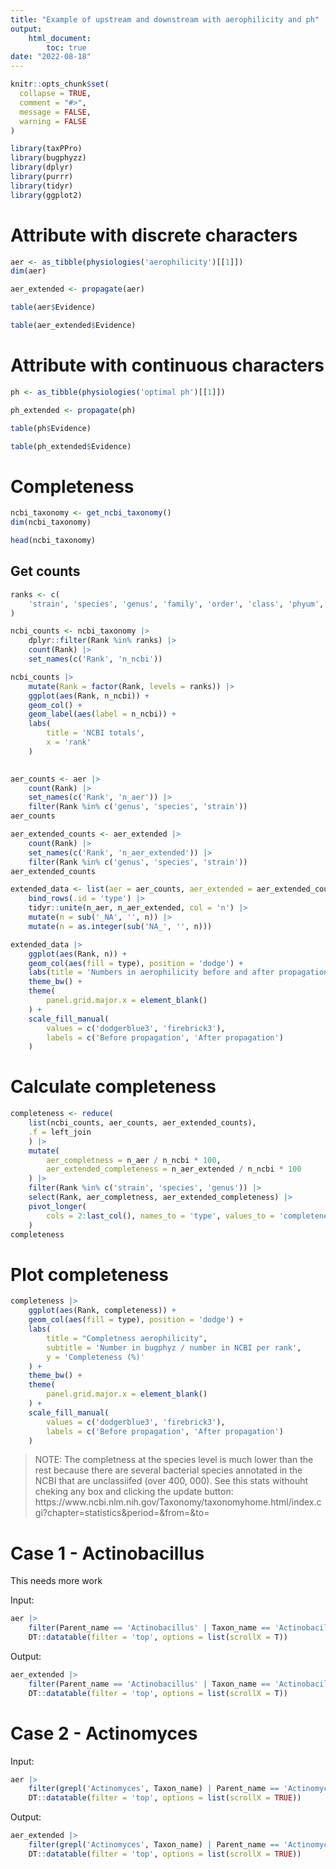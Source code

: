 ```yaml
---
title: "Example of upstream and downstream with aerophilicity and ph"
output: 
    html_document:
        toc: true
date: "2022-08-18"
---
```


```r
knitr::opts_chunk$set(
  collapse = TRUE,
  comment = "#>",
  message = FALSE,
  warning = FALSE
)
```

```r
library(taxPPro)
library(bugphyzz)
library(dplyr)
library(purrr)
library(tidyr)
library(ggplot2)
```

# Attribute with discrete characters

```r
aer <- as_tibble(physiologies('aerophilicity')[[1]])
dim(aer)
```


```r
aer_extended <- propagate(aer)
```


```r
table(aer$Evidence)
```


```r
table(aer_extended$Evidence)
```


# Attribute with continuous characters

```r
ph <- as_tibble(physiologies('optimal ph')[[1]])
```

```r
ph_extended <- propagate(ph)
```


```r
table(ph$Evidence)
```

```r
table(ph_extended$Evidence)
```

# Completeness

```r
ncbi_taxonomy <- get_ncbi_taxonomy()
dim(ncbi_taxonomy)
```

```r
head(ncbi_taxonomy)
```

## Get counts

```r
ranks <- c(
    'strain', 'species', 'genus', 'family', 'order', 'class', 'phyum', 'kingdom'
)

ncbi_counts <- ncbi_taxonomy |> 
    dplyr::filter(Rank %in% ranks) |> 
    count(Rank) |> 
    set_names(c('Rank', 'n_ncbi'))

ncbi_counts |> 
    mutate(Rank = factor(Rank, levels = ranks)) |> 
    ggplot(aes(Rank, n_ncbi)) +
    geom_col() +
    geom_label(aes(label = n_ncbi)) +
    labs(
        title = 'NCBI totals',
        x = 'rank'
    )
    
```


```r
aer_counts <- aer |> 
    count(Rank) |> 
    set_names(c('Rank', 'n_aer')) |> 
    filter(Rank %in% c('genus', 'species', 'strain'))
aer_counts
```

```r
aer_extended_counts <- aer_extended |> 
    count(Rank) |> 
    set_names(c('Rank', 'n_aer_extended')) |> 
    filter(Rank %in% c('genus', 'species', 'strain'))
aer_extended_counts 
```


```r
extended_data <- list(aer = aer_counts, aer_extended = aer_extended_counts) |> 
    bind_rows(.id = 'type') |> 
    tidyr::unite(n_aer, n_aer_extended, col = 'n') |> 
    mutate(n = sub('_NA', '', n)) |> 
    mutate(n = as.integer(sub('NA_', '', n)))
```

```r
extended_data |> 
    ggplot(aes(Rank, n)) + 
    geom_col(aes(fill = type), position = 'dodge') +
    labs(title = 'Numbers in aerophilicity before and after propagation.') +
    theme_bw() +
    theme(
        panel.grid.major.x = element_blank()
    ) +
    scale_fill_manual(
        values = c('dodgerblue3', 'firebrick3'),
        labels = c('Before propagation', 'After propagation')
    )
```


# Calculate completeness

```r
completeness <- reduce(
    list(ncbi_counts, aer_counts, aer_extended_counts),
    .f = left_join
    ) |> 
    mutate(
        aer_completness = n_aer / n_ncbi * 100,
        aer_extended_completeness = n_aer_extended / n_ncbi * 100
    ) |> 
    filter(Rank %in% c('strain', 'species', 'genus')) |> 
    select(Rank, aer_completness, aer_extended_completeness) |> 
    pivot_longer(
        cols = 2:last_col(), names_to = 'type', values_to = 'completeness'
    )
completeness
```

# Plot completeness

```r
completeness |> 
    ggplot(aes(Rank, completeness)) + 
    geom_col(aes(fill = type), position = 'dodge') +
    labs(
        title = "Completness aerophilicity",
        subtitle = 'Number in bugphyz / number in NCBI per rank',
        y = 'Completeness (%)'
    ) +
    theme_bw() +
    theme(
        panel.grid.major.x = element_blank()
    ) +
    scale_fill_manual(
        values = c('dodgerblue3', 'firebrick3'),
        labels = c('Before propagation', 'After propagation')
    )
```


>NOTE: The completness at the species level is much lower than the rest
because there are several bacterial species annotated in the NCBI that
are unclassiifed (over 400, 000). See this stats withouht cheking any box and 
clicking the update button: https://www.ncbi.nlm.nih.gov/Taxonomy/taxonomyhome.html/index.cgi?chapter=statistics&period=&from=&to=


# Case 1 - Actinobacillus

This needs more work

Input: 

```r
aer |> 
    filter(Parent_name == 'Actinobacillus' | Taxon_name == 'Actinobacillus') |> 
    DT::datatable(filter = 'top', options = list(scrollX = T))
```


Output:

```r
aer_extended |> 
    filter(Parent_name == 'Actinobacillus' | Taxon_name == 'Actinobacillus') |> 
    DT::datatable(filter = 'top', options = list(scrollX = T))
```

# Case 2 - Actinomyces

Input: 

```r
aer |> 
    filter(grepl('Actinomyces', Taxon_name) | Parent_name == 'Actinomyces') |> 
    DT::datatable(filter = 'top', options = list(scrollX = TRUE))
```
Output:

```r
aer_extended |> 
    filter(grepl('Actinomyces', Taxon_name) | Parent_name == 'Actinomyces') |> 
    DT::datatable(filter = 'top', options = list(scrollX = TRUE))
```

